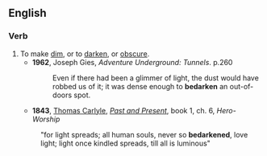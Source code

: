 ==English==

===Verb===
{{en-verb}}

#To make [[dim]], or to [[darken]], or [[obscure]].
#*'''1962''', Joseph Gies, ''Adventure Underground: Tunnels''. p.260
#*:Even if there had been a glimmer of light, the dust would have robbed us of it; it was dense enough to '''bedarken''' an out-of-doors spot.
#* '''1843''',  [[:w:Thomas Carlyle|Thomas Carlyle]], ''[[:w:Past and Present (book)|Past and Present]]'', book 1, ch. 6, ''Hero-Worship''
#: "for light spreads;  all human souls, never so '''bedarkened''', love light;  light once kindled spreads, till all is luminous"